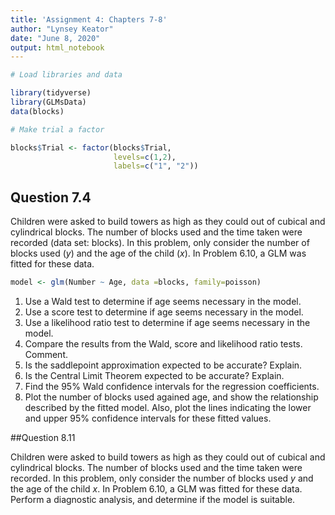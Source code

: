 ```yaml
---
title: 'Assignment 4: Chapters 7-8'
author: "Lynsey Keator"
date: "June 8, 2020"
output: html_notebook
---
```


```r
# Load libraries and data

library(tidyverse)
library(GLMsData)
data(blocks)

# Make trial a factor

blocks$Trial <- factor(blocks$Trial,
                       levels=c(1,2),
                       labels=c("1", "2"))
```

## Question 7.4

Children were asked to build towers as high as they could out of cubical and cylindrical blocks. The number of blocks used and the time taken were recorded (data set: blocks). In this problem, only consider the number of blocks used (*y*) and the age of the child (*x*). In Problem 6.10, a GLM was fitted for these data.

```r
model <- glm(Number ~ Age, data =blocks, family=poisson)
```

1. Use a Wald test to determine if age seems necessary in the model.
2. Use a score test to determine if age seems necessary in the model.
3. Use a likelihood ratio test to determine if age seems necessary in the model.
4. Compare the results from the Wald, score and likelihood ratio tests. Comment.
5. Is the saddlepoint approximation expected to be accurate? Explain.
6. Is the Central Limit Theorem expected to be accurate? Explain.
7. Find the 95% Wald confidence intervals for the regression coefficients.
8. Plot the number of blocks used agained age, and show the relationship described by the fitted model. Also, plot the lines indicating the lower and upper 95% confidence intervals for these fitted values.

##Question 8.11

Children were asked to build towers as high as they could out of cubical and cylindrical blocks. The number of blocks used and the time taken were recorded. In this problem, only consider the number of blocks used *y* and the age of the child *x*. In Problem 6.10, a GLM was fitted for these data. Perform a diagnostic analysis, and determine if the model is suitable.